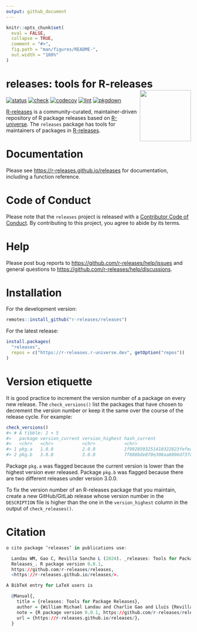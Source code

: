 ```yaml
---
output: github_document
---
```


```r
knitr::opts_chunk$set(
  eval = FALSE,
  collapse = TRUE,
  comment = "#>",
  fig.path = "man/figures/README-",
  out.width = "100%"
)
```

# releases: tools for R-releases <img src='man/figures/logo-readme.png' align="right" height="139"/>

[![status](https://www.repostatus.org/badges/latest/active.svg)](https://www.repostatus.org/#active)
[![check](https://github.com/r-releases/releases/actions/workflows/check.yaml/badge.svg)](https://github.com/r-releases/releases/actions?query=workflow%3Acheck)
[![codecov](https://codecov.io/gh/r-releases/releases/branch/main/graph/badge.svg?token=3T5DlLwUVl)](https://app.codecov.io/gh/r-releases/releases)
[![lint](https://github.com/r-releases/releases/actions/workflows/lint.yaml/badge.svg)](https://github.com/r-releases/releases/actions?query=workflow%3Alint)
[![pkgdown](https://github.com/r-releases/releases/actions/workflows/pkgdown.yaml/badge.svg)](https://github.com/r-releases/releases/actions?query=workflow%3Apkgdown)

[R-releases](https://github.com/r-releases/help) is a community-curated, maintainer-driven repository of R package releases based on [R-universe](https://r-universe.dev). The `releases` package has tools for maintainers of packages in [R-releases](https://github.com/r-releases/help).

# Documentation

Please see <https://r-releases.github.io/releases> for documentation, including a function reference.

# Code of Conduct

Please note that the `releases` project is released with a [Contributor Code of Conduct](https://r-releases.github.io/conduct.html). By contributing to this project, you agree to abide by its terms.

# Help

Please post bug reports to <https://github.com/r-releases/help/issues> and general questions to <https://github.com/r-releases/help/discussions>.

# Installation

For the development version:

```r
remotes::install_github("r-releases/releases")
```

For the latest release:

```r
install.packages(
  "releases",
  repos = c("https://r-releases.r-universe.dev", getOption("repos"))
)
```

# Version etiquette

It is good practice to increment the version number of a package on every new release. The `check_versions()` list the packages that have chosen to decrement the version number or keep it the same over the course of the release cycle. For example:

```r
check_versions()
#> # A tibble: 2 × 5
#>   package version_current version_highest hash_current                  hash_highest
#>   <chr>   <chr>           <chr>           <chr>                         <chr>       
#> 1 pkg.a   1.0.0           2.0.0           1f9928593251410322823fefea8c… 8e7f9fe32c4…
#> 2 pkg.b   3.0.0           3.0.0           7f608bde8f0e308aa8866d737dde… e59165f73b7…
```

Package `pkg.a` was flagged because the current version is lower than the highest version ever released. Package `pkg.b` was flagged because there are two different releases under version 3.0.0.

To fix the version number of an R-releases package that you maintain, create a new GitHub/GitLab release whose version number in the `DESCRIPTION` file is higher than the one in the `version_highest` column in the output of `check_releases()`.

# Citation

```r
o cite package ‘releases’ in publications use:

  Landau WM, Gao C, Revilla Sancho L (2024). _releases: Tools for Package
  Releases_. R package version 0.0.1,
  https://github.com/r-releases/releases,
  <https://r-releases.github.io/releases/>.

A BibTeX entry for LaTeX users is

  @Manual{,
    title = {releases: Tools for Package Releases},
    author = {William Michael Landau and Charlie Gao and Lluís {Revilla Sancho}},
    note = {R package version 0.0.1, https://github.com/r-releases/releases},
    url = {https://r-releases.github.io/releases/},
  }
```
